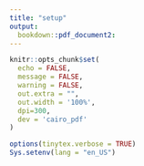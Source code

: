 ```yaml
---
title: "setup"
output:
  bookdown::pdf_document2:
---
```

```r
knitr::opts_chunk$set(
  echo = FALSE, 
  message = FALSE,
  warning = FALSE,
  out.extra = "",
  out.width = '100%', 
  dpi=300,
  dev = 'cairo_pdf'
)

options(tinytex.verbose = TRUE)
Sys.setenv(lang = "en_US")
```